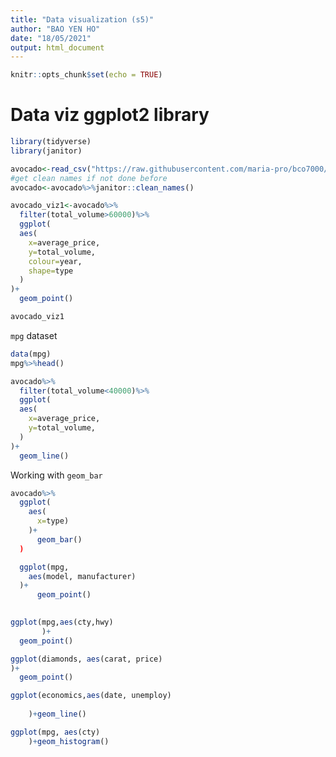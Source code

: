 ```yaml
---
title: "Data visualization (s5)"
author: "BAO YEN HO"
date: "18/05/2021"
output: html_document
---
```


```r
knitr::opts_chunk$set(echo = TRUE)
```

# Data viz ggplot2 library

```r
library(tidyverse)
library(janitor)
```

```r
avocado<-read_csv("https://raw.githubusercontent.com/maria-pro/bco7000/main/sessions/session3/avocado.csv")
#get clean names if not done before
avocado<-avocado%>%janitor::clean_names()

avocado_viz1<-avocado%>%
  filter(total_volume>60000)%>%
  ggplot(
  aes(
    x=average_price,
    y=total_volume,
    colour=year,
    shape=type
  )
)+
  geom_point()

avocado_viz1
```

`mpg` dataset
```r
data(mpg)
mpg%>%head()
```

```r
avocado%>%
  filter(total_volume<40000)%>%
  ggplot(
  aes(
    x=average_price,
    y=total_volume,
  )
)+
  geom_line()
```

Working with `geom_bar`

```r
avocado%>%
  ggplot(
    aes(
      x=type)
    )+
      geom_bar()
  )

```

```r

  ggplot(mpg,
    aes(model, manufacturer)
  )+
      geom_point()
  
```
```r
ggplot(mpg,aes(cty,hwy)
       )+
  geom_point()

ggplot(diamonds, aes(carat, price)
)+
  geom_point()

ggplot(economics,aes(date, unemploy)
       
    )+geom_line()

ggplot(mpg, aes(cty)
    )+geom_histogram()
```

